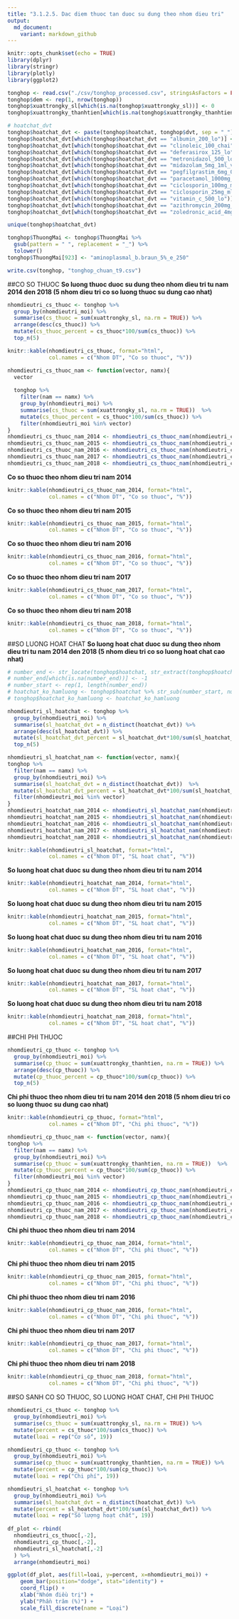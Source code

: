 ```yaml
---
title: "3.1.2.5. Dac diem thuoc tan duoc su dung theo nhom dieu tri"
output:
  md_document:
    variant: markdown_github
---
```


```r
knitr::opts_chunk$set(echo = TRUE)
library(dplyr)
library(stringr)
library(plotly)
library(ggplot2)
```

```r
tonghop <- read.csv("./csv/tonghop_processed.csv", stringsAsFactors = FALSE)
tonghop$dem <- rep(1, nrow(tonghop))
tonghop$xuattrongky_sl[which(is.na(tonghop$xuattrongky_sl))] <- 0
tonghop$xuattrongky_thanhtien[which(is.na(tonghop$xuattrongky_thanhtien))] <- 0

# hoatchat_dvt
tonghop$hoatchat_dvt <- paste(tonghop$hoatchat, tonghop$dvt, sep = "_")
tonghop$hoatchat_dvt[which(tonghop$hoatchat_dvt == "albumin_200_lo")] <- "albumin_200_chai"
tonghop$hoatchat_dvt[which(tonghop$hoatchat_dvt == "clinoleic_100_chai")] <- "clinoleic_100_tui"
tonghop$hoatchat_dvt[which(tonghop$hoatchat_dvt == "deferasirox_125_lo")] <- "deferasirox_125_vien"
tonghop$hoatchat_dvt[which(tonghop$hoatchat_dvt == "metronidazol_500_lo")] <- "metronidazol_500_chai"
tonghop$hoatchat_dvt[which(tonghop$hoatchat_dvt == "midazolam_5mg_1ml_vien")] <- "midazolam_5mg_1ml_lo"
tonghop$hoatchat_dvt[which(tonghop$hoatchat_dvt == "pegfilgrastim_6mg_0,6ml_lo")] <- "pegfilgrastim_6mg_0,6ml_bom_tiem"
tonghop$hoatchat_dvt[which(tonghop$hoatchat_dvt == "paracetamol_1000mg_lo")] <- "paracetamol_1000mg_chai"
tonghop$hoatchat_dvt[which(tonghop$hoatchat_dvt == "ciclosporin_100mg_ml_vien")] <- "ciclosporin_100mg_ml_chai"
tonghop$hoatchat_dvt[which(tonghop$hoatchat_dvt == "ciclosporin_25mg_ml_vien")] <- "ciclosporin_25mg_ml_chai"
tonghop$hoatchat_dvt[which(tonghop$hoatchat_dvt == "vitamin_c_500_lo")] <- "vitamin_c_500_vien"
tonghop$hoatchat_dvt[which(tonghop$hoatchat_dvt == "azithromycin_200mg_5ml_chai")] <- "azithromycin_200mg_5ml_lo"
tonghop$hoatchat_dvt[which(tonghop$hoatchat_dvt == "zoledronic_acid_4mg_chai")] <- "zoledronic_acid_4mg_lo"

unique(tonghop$hoatchat_dvt)

tonghop$ThuongMai <- tonghop$ThuongMai %>%
  gsub(pattern = " ", replacement = "_") %>%
  tolower()
tonghop$ThuongMai[923] <- "aminoplasmal_b.braun_5%_e_250"

write.csv(tonghop, "tonghop_chuan_t9.csv")
```

##CO SO THUOC
**So luong thuoc duoc su dung theo nhom dieu tri tu nam 2014 den 2018 (5 nhom dieu tri co so luong thuoc su dung cao nhat)** 
```r
nhomdieutri_cs_thuoc <- tonghop %>%
  group_by(nhomdieutri_moi) %>%
  summarise(cs_thuoc = sum(xuattrongky_sl, na.rm = TRUE)) %>%
  arrange(desc(cs_thuoc)) %>%
  mutate(cs_thuoc_percent = cs_thuoc*100/sum(cs_thuoc)) %>%
  top_n(5)
```

```r
knitr::kable(nhomdieutri_cs_thuoc, format="html", 
             col.names = c("Nhom DT", "Co so thuoc", "%"))
```

```r
nhomdieutri_cs_thuoc_nam <- function(vector, namx){
  vector
  
  tonghop %>%
    filter(nam == namx) %>%
    group_by(nhomdieutri_moi) %>%
    summarise(cs_thuoc = sum(xuattrongky_sl, na.rm = TRUE))  %>%
    mutate(cs_thuoc_percent = cs_thuoc*100/sum(cs_thuoc)) %>%
    filter(nhomdieutri_moi %in% vector)
}
nhomdieutri_cs_thuoc_nam_2014 <- nhomdieutri_cs_thuoc_nam(nhomdieutri_cs_thuoc$nhomdieutri_moi, 2014)
nhomdieutri_cs_thuoc_nam_2015 <- nhomdieutri_cs_thuoc_nam(nhomdieutri_cs_thuoc$nhomdieutri_moi, 2015)
nhomdieutri_cs_thuoc_nam_2016 <- nhomdieutri_cs_thuoc_nam(nhomdieutri_cs_thuoc$nhomdieutri_moi, 2016)
nhomdieutri_cs_thuoc_nam_2017 <- nhomdieutri_cs_thuoc_nam(nhomdieutri_cs_thuoc$nhomdieutri_moi, 2017)
nhomdieutri_cs_thuoc_nam_2018 <- nhomdieutri_cs_thuoc_nam(nhomdieutri_cs_thuoc$nhomdieutri_moi, 2018)
```

**Co so thuoc theo nhom dieu tri nam 2014**
```r
knitr::kable(nhomdieutri_cs_thuoc_nam_2014, format="html", 
             col.names = c("Nhom DT", "Co so thuoc", "%"))
```
**Co so thuoc theo nhom dieu tri nam 2015**
```r
knitr::kable(nhomdieutri_cs_thuoc_nam_2015, format="html", 
             col.names = c("Nhom DT", "Co so thuoc", "%"))
```
**Co so thuoc theo nhom dieu tri nam 2016**
```r
knitr::kable(nhomdieutri_cs_thuoc_nam_2016, format="html", 
             col.names = c("Nhom DT", "Co so thuoc", "%"))
```
**Co so thuoc theo nhom dieu tri nam 2017**
```r
knitr::kable(nhomdieutri_cs_thuoc_nam_2017, format="html", 
             col.names = c("Nhom DT", "Co so thuoc", "%"))
```
**Co so thuoc theo nhom dieu tri nam 2018**
```r
knitr::kable(nhomdieutri_cs_thuoc_nam_2018, format="html", 
             col.names = c("Nhom DT", "Co so thuoc", "%"))
```


##SO LUONG HOAT CHAT
**So luong hoat chat duoc su dung theo nhom dieu tri tu nam 2014 den 2018 (5 nhom dieu tri co so luong hoat chat cao nhat)**
```r
# number_end <- str_locate(tonghop$hoatchat, str_extract(tonghop$hoatchat, "_\\d"))[,1]
# number_end[which(is.na(number_end))] <- -1
# number_start <- rep(1, length(number_end))
# hoatchat_ko_hamluong <- tonghop$hoatchat %>% str_sub(number_start, number_end-1)
# tonghop$hoatchat_ko_hamluong <- hoatchat_ko_hamluong

nhomdieutri_sl_hoatchat <- tonghop %>%
  group_by(nhomdieutri_moi) %>%
  summarise(sl_hoatchat_dvt = n_distinct(hoatchat_dvt)) %>%
  arrange(desc(sl_hoatchat_dvt)) %>%
  mutate(sl_hoatchat_dvt_percent = sl_hoatchat_dvt*100/sum(sl_hoatchat_dvt)) %>%
  top_n(5)
```

```r
nhomdieutri_sl_hoatchat_nam <- function(vector, namx){
tonghop %>%
  filter(nam == namx) %>%
  group_by(nhomdieutri_moi) %>%
  summarise(sl_hoatchat_dvt = n_distinct(hoatchat_dvt))  %>%
  mutate(sl_hoatchat_dvt_percent = sl_hoatchat_dvt*100/sum(sl_hoatchat_dvt)) %>%
  filter(nhomdieutri_moi %in% vector)
}
nhomdieutri_hoatchat_nam_2014 <- nhomdieutri_sl_hoatchat_nam(nhomdieutri_sl_hoatchat$nhomdieutri_moi, 2014)
nhomdieutri_hoatchat_nam_2015 <- nhomdieutri_sl_hoatchat_nam(nhomdieutri_sl_hoatchat$nhomdieutri_moi, 2015)
nhomdieutri_hoatchat_nam_2016 <- nhomdieutri_sl_hoatchat_nam(nhomdieutri_sl_hoatchat$nhomdieutri_moi, 2016)
nhomdieutri_hoatchat_nam_2017 <- nhomdieutri_sl_hoatchat_nam(nhomdieutri_sl_hoatchat$nhomdieutri_moi, 2017)
nhomdieutri_hoatchat_nam_2018 <- nhomdieutri_sl_hoatchat_nam(nhomdieutri_sl_hoatchat$nhomdieutri_moi, 2018)
```


```r
knitr::kable(nhomdieutri_sl_hoatchat, format="html", 
             col.names = c("Nhom DT", "SL hoat chat", "%"))

```

**So luong hoat chat duoc su dung theo nhom dieu tri tu nam 2014**
```r
knitr::kable(nhomdieutri_hoatchat_nam_2014, format="html", 
             col.names = c("Nhom DT", "SL hoat chat", "%"))
```

**So luong hoat chat duoc su dung theo nhom dieu tri tu nam 2015**
```r
knitr::kable(nhomdieutri_hoatchat_nam_2015, format="html", 
             col.names = c("Nhom DT", "SL hoat chat", "%"))
```

**So luong hoat chat duoc su dung theo nhom dieu tri tu nam 2016**
```r
knitr::kable(nhomdieutri_hoatchat_nam_2016, format="html", 
             col.names = c("Nhom DT", "SL hoat chat", "%"))
```

**So luong hoat chat duoc su dung theo nhom dieu tri tu nam 2017**
```r
knitr::kable(nhomdieutri_hoatchat_nam_2017, format="html", 
             col.names = c("Nhom DT", "SL hoat chat", "%"))
```

**So luong hoat chat duoc su dung theo nhom dieu tri tu nam 2018**
```r
knitr::kable(nhomdieutri_hoatchat_nam_2018, format="html", 
             col.names = c("Nhom DT", "SL hoat chat", "%"))
```


##CHI PHI THUOC
```r
nhomdieutri_cp_thuoc <- tonghop %>%
  group_by(nhomdieutri_moi) %>%
  summarise(cp_thuoc = sum(xuattrongky_thanhtien, na.rm = TRUE)) %>%
  arrange(desc(cp_thuoc)) %>%
  mutate(cp_thuoc_percent = cp_thuoc*100/sum(cp_thuoc)) %>%
  top_n(5)
```
**Chi phi thuoc theo nhom dieu tri tu nam 2014 den 2018 (5 nhom dieu tri co so luong thuoc su dung cao nhat)** 
```r
knitr::kable(nhomdieutri_cp_thuoc, format="html", 
             col.names = c("Nhom DT", "Chi phi thuoc", "%"))
```

```r
nhomdieutri_cp_thuoc_nam <- function(vector, namx){
tonghop %>%
  filter(nam == namx) %>%
  group_by(nhomdieutri_moi) %>%
  summarise(cp_thuoc = sum(xuattrongky_thanhtien, na.rm = TRUE))  %>%
  mutate(cp_thuoc_percent = cp_thuoc*100/sum(cp_thuoc)) %>%
  filter(nhomdieutri_moi %in% vector)
}
nhomdieutri_cp_thuoc_nam_2014 <- nhomdieutri_cp_thuoc_nam(nhomdieutri_cp_thuoc$nhomdieutri_moi, 2014)
nhomdieutri_cp_thuoc_nam_2015 <- nhomdieutri_cp_thuoc_nam(nhomdieutri_cp_thuoc$nhomdieutri_moi, 2015)
nhomdieutri_cp_thuoc_nam_2016 <- nhomdieutri_cp_thuoc_nam(nhomdieutri_cp_thuoc$nhomdieutri_moi, 2016)
nhomdieutri_cp_thuoc_nam_2017 <- nhomdieutri_cp_thuoc_nam(nhomdieutri_cp_thuoc$nhomdieutri_moi, 2017)
nhomdieutri_cp_thuoc_nam_2018 <- nhomdieutri_cp_thuoc_nam(nhomdieutri_cp_thuoc$nhomdieutri_moi, 2018)
```

**Chi phi thuoc theo nhom dieu tri nam 2014**
```r
knitr::kable(nhomdieutri_cp_thuoc_nam_2014, format="html", 
             col.names = c("Nhom DT", "Chi phi thuoc", "%"))
```
**Chi phi thuoc theo nhom dieu tri nam 2015**
```r
knitr::kable(nhomdieutri_cp_thuoc_nam_2015, format="html", 
             col.names = c("Nhom DT", "Chi phi thuoc", "%"))
```
**Chi phi thuoc theo nhom dieu tri nam 2016**
```r
knitr::kable(nhomdieutri_cp_thuoc_nam_2016, format="html", 
             col.names = c("Nhom DT", "Chi phi thuoc", "%"))
```
**Chi phi thuoc theo nhom dieu tri nam 2017**
```r
knitr::kable(nhomdieutri_cp_thuoc_nam_2017, format="html", 
             col.names = c("Nhom DT", "Chi phi thuoc", "%"))
```
**Chi phi thuoc theo nhom dieu tri nam 2018**
```r
knitr::kable(nhomdieutri_cp_thuoc_nam_2018, format="html", 
             col.names = c("Nhom DT", "Chi phi thuoc", "%"))
```

##SO SANH CO SO THUOC, SO LUONG HOAT CHAT, CHI PHI THUOC
```r

nhomdieutri_cs_thuoc <- tonghop %>%
  group_by(nhomdieutri_moi) %>%
  summarise(cs_thuoc = sum(xuattrongky_sl, na.rm = TRUE)) %>%
  mutate(percent = cs_thuoc*100/sum(cs_thuoc)) %>%
  mutate(loai = rep("Cơ số", 19))

nhomdieutri_cp_thuoc <- tonghop %>%
  group_by(nhomdieutri_moi) %>%
  summarise(cp_thuoc = sum(xuattrongky_thanhtien, na.rm = TRUE)) %>%
  mutate(percent = cp_thuoc*100/sum(cp_thuoc)) %>%
  mutate(loai = rep("Chi phí", 19))

nhomdieutri_sl_hoatchat <- tonghop %>%
  group_by(nhomdieutri_moi) %>%
  summarise(sl_hoatchat_dvt = n_distinct(hoatchat_dvt)) %>%
  mutate(percent = sl_hoatchat_dvt*100/sum(sl_hoatchat_dvt)) %>%
  mutate(loai = rep("Số lượng hoạt chất", 19))
  
df_plot <- rbind(
  nhomdieutri_cs_thuoc[,-2],
  nhomdieutri_cp_thuoc[,-2],
  nhomdieutri_sl_hoatchat[,-2]
  ) %>%
  arrange(nhomdieutri_moi)

ggplot(df_plot, aes(fill=loai, y=percent, x=nhomdieutri_moi)) + 
    geom_bar(position="dodge", stat="identity") +
    coord_flip() +
    xlab("Nhóm điều trị") +
    ylab("Phần trăm (%)") + 
    scale_fill_discrete(name = "Loại")
```